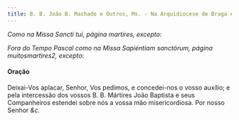 ```yaml
---
title: B. B. João B. Machado e Outros, Ms. - Na Arquidiocese de Braga e noutros lugares
---
```


<em>Como na Missa Sancti tui, página martires, excepto:</em>

<em>
  Fora do Tempo Pascal como na Missa Sapiéntiam sanctórum, página
  muitosmartires2, excepto:
</em>

<h4 class="text-center">Oração</h4>
<div class="container-fluid">
  <div class="row">
    <span class="text-justify"></span>
<span class="text-justify">
      Deixai-Vos aplacar, Senhor, Vos pedimos, e concedei-nos o vosso auxílio; e
      pela intercessão dos vossos B. B. Mártires João Baptista e seus
      Companheiros estendei sobre nós a vossa mão misericordiosa. Por nosso
      Senhor <em>&c.</em>
    </span>
</div>
